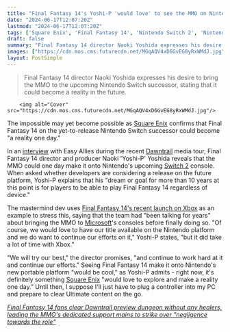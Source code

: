 ```yaml
---
title: "Final Fantasy 14's Yoshi-P 'would love' to see the MMO on Nintendo's Switch successor as everyone should have access to the game 'regardless of device'"
date: "2024-06-17T12:07:20Z"
lastmod: "2024-06-17T12:07:20Z"
tags: ['Square Enix', 'Final Fantasy 14', 'Nintendo Switch 2', 'Nintendo', "Final Fantasy 14's recent launch on Xbox", 'Xbox', 'Microsoft', 'Dawntrail']
draft: false
summary: "Final Fantasy 14 director Naoki Yoshida expresses his desire to bring the MMO to the upcoming Nintendo Switch successor, stating that it could become a reality in the future."
images: ["https://cdn.mos.cms.futurecdn.net/MGqAQV4xD6GvEG8yRxWMdJ.jpg"]
layout: PostSimple
---
```

> Final Fantasy 14 director Naoki Yoshida expresses his desire to bring the MMO to the upcoming Nintendo Switch successor, stating that it could become a reality in the future.


        <img alt="Cover" src="https://cdn.mos.cms.futurecdn.net/MGqAQV4xD6GvEG8yRxWMdJ.jpg"/>
        
The impossible may yet become possible as [<u>Square Enix</u>](https://www.gamesradar.com/tag/square_enix/) confirms that Final Fantasy 14 on the yet-to-release Nintendo Switch successor could become "a reality one day."

In an [<u>interview</u>](https://www.youtube.com/watch?v=cUqkL0aGL4M&t=2s&ab_channel=EasyAllies) with Easy Allies during the recent [<u>Dawntrail</u>](https://www.gamesradar.com/games/mmo/final-fantasy-14-dawntrail-guide/) media tour, Final Fantasy 14 director and producer Naoki 'Yoshi-P' Yoshida reveals that the MMO could one day make it onto Nintendo's upcoming [<u>Switch 2</u>](https://www.gamesradar.com/nintendo-switch-2-guide/) console. When asked whether developers are considering a release on the future platform, Yoshi-P explains that his "dream or goal for more than 10 years at this point is for players to be able to play Final Fantasy 14 regardless of device."

The mastermind dev uses [<u>Final Fantasy 14's recent launch on Xbox</u>](https://www.gamesradar.com/final-fantasy-14-finally-launches-on-xbox-this-month-and-while-the-mmo-is-free-on-game-pass-theres-a-massive-caveat/#:~:text=After%20years%20of%20anticipation%2C%20Final,offering%20for%20Game%20Pass%20subscribers.) as an example to stress this, saying that the team had "been talking for years" about bringing the MMO to [Microsoft](https://www.gamesradar.com/tag/microsoft/)'s consoles before finally doing so. "Of course, we would love to have our title available on the Nintendo platform and we do want to continue our efforts on it," Yoshi-P states, "but it did take a lot of time with Xbox."

"We will try our best," the director promises, "and continue to work hard at it and continue our efforts." Seeing Final Fantasy 14 make it onto Nintendo's new portable platform "would be cool," as Yoshi-P admits - right now, it's definitely something [Square Enix](https://www.gamesradar.com/tag/square_enix/) "would love to explore and make a reality one day." Until then, I suppose I'll just have to plug a controller into my PC and prepare to clear Ultimate content on the go.

[<u><em>Final Fantasy 14 fans clear Dawntrail preview dungeon without any healers, leading the MMO's dedicated support mains to strike over "negligence towards the role"</em></u>](https://www.gamesradar.com/games/final-fantasy/final-fantasy-14-fans-clear-dawntrail-preview-dungeon-without-any-healers-leading-the-mmos-dedicated-support-mains-to-strike-over-negligence-towards-the-role/)
        